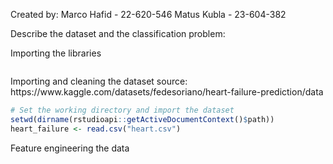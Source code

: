 Created by: 
Marco Hafid - 22-620-546
Matus Kubla - 23-604-382

Describe the dataset and the classification problem:



Importing the libraries
```r

```


Importing and cleaning the dataset
source: https://www.kaggle.com/datasets/fedesoriano/heart-failure-prediction/data
```r
# Set the working directory and import the dataset
setwd(dirname(rstudioapi::getActiveDocumentContext()$path))
heart_failure <- read.csv("heart.csv")


```


Feature engineering the data
```r

```

